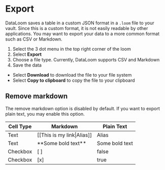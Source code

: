 # Export

DataLoom saves a table in a custom JSON format in a `.loom` file to your vault. Since this is a custom format, it is not easily readable by other applications. You may want to export your data to a more common format such as CSV or Markdown.

1. Select the 3 dot menu in the top right corner of the loom
2. Select **Export**
3. Choose a file type. Currently, DataLoom supports CSV and Markdown
4. Save the data

-   Select **Download** to download the file to your file system
-   Select **Copy to clipboard** to copy the file to your clipboard

## Remove markdown

The remove markdown option is disabled by default. If you want to export plain text, you may enable this option.

| Cell Type | Markdown                   | Plain Text     |
| --------- | -------------------------- | -------------- |
| Text      | [[This is my link\|Alias]] | Alias          |
| Text      | \*\*Some bold text\*\*     | Some bold text |
| Checkbox  | [ ]                        | false          |
| Checkbox  | [x]                        | true           |
